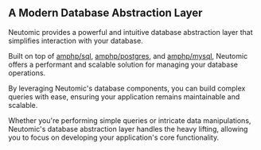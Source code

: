 ## A Modern Database Abstraction Layer

Neutomic provides a powerful and intuitive database abstraction layer that simplifies interaction with your database.

Built on top of [amphp/sql](https://github.com/amphp/sql), [amphp/postgres](https://github.com/amphp/postgres), and [amphp/mysql](https://github.com/amphp/mysql), Neutomic offers a performant and scalable solution for managing your database operations.

By leveraging Neutomic's database components, you can build complex queries with ease, ensuring your application remains maintainable and scalable.

Whether you're performing simple queries or intricate data manipulations, Neutomic's database abstraction layer handles the heavy lifting, allowing you to focus on developing your application's core functionality.
